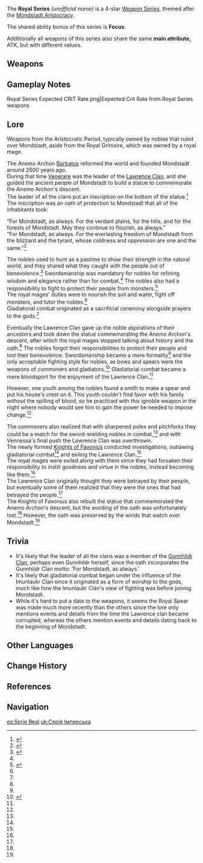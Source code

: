 {{Weapon Series Infobox
|rarity  = 4
|region  = Mondstadt
|passive = Focus
|naming  = Weapon name: Royal ''weapon''
|lore    = [[Mondstadt Aristocracy]]
|other   = Main attribute: ATK
}}

The '''Royal Series''' ''(unofficial name)'' is a 4-star [[Weapon Series]], themed after the [[Mondstadt Aristocracy]].

The shared ability bonus of this series is '''Focus''':
{{Description|Upon dealing damage to an opponent, increases CRIT Rate by '''8–16%'''. Max 5 stacks. A CRIT hit removes all existing stacks.}}

Additionally all weapons of this series also share the same '''main attribute,''' ATK, but with different values.

==Weapons==
{{Weapons by Category Table|type=Royal Series}}

==Gameplay Notes==
<gallery>
Royal Series Expected CRIT Rate.png|Expected Crit Rate from Royal Series weapons
</gallery>

==Lore==
Weapons from the Aristocratic Period, typically owned by nobles that ruled over Mondstadt, aside from the Royal Grimoire, which was owned by a royal mage.

The Anemo Archon [[Barbatos]] reformed the world and founded Mondstadt around 2600 years ago.<br />
During that time [[Venerare]] was the leader of the [[Lawrence Clan]], and she guided the ancient people of Mondstadt to build a statue to commemorate the Anemo Archon's descent.<br />
The leader of all the clans put an inscription on the bottom of the statue.<ref name="Royal Grimoire">{{Ref/Weapon|Royal Grimoire}}</ref> The inscription was an oath of protection to Mondstadt that all of the inhabitants took:

"For Mondstadt, as always. For the verdant plains, for the hills, and for the forests of Mondstadt. May they continue to flourish, as always."<br />
"For Mondstadt, as always. For the everlasting freedom of Mondstadt from the blizzard and the tyrant, whose coldness and oppression are one and the same."<ref name="Royal Longsword">{{Ref/Weapon|Royal Longsword}}</ref>

The nobles used to hunt as a pastime to show their strength in the natural world, and they shared what they caught with the people out of benevolence.<ref name="Royal Bow">{{Ref/Weapon|Royal Bow}}</ref> Swordsmanship was mandatory for nobles for refining wisdom and elegance rather than for combat.<ref name="Royal Longsword"/> The nobles also had a responsibility to fight to protect their people from monsters.<ref name="Royal Greatsword">{{Ref/Weapon|Royal Greatsword}}</ref><br />
The royal mages' duties were to nourish the soil and water, fight off monsters, and tutor the nobles.<ref name="Royal Grimoire"/><br />
Gladiatorial combat originated as a sacrificial ceremony alongside prayers to the gods.<ref name="Royal Greatsword"/>

Eventually the Lawrence Clan gave up the noble aspirations of their ancestors and took down the statue commemorating the Anemo Archon's descent, after which the royal mages stopped talking about history and the oath.<ref name="Royal Grimoire"/> The nobles forgot their responsibilities to protect their people and lost their benevolence. Swordsmanship became a mere formality<ref name="Royal Longsword"/> and the only acceptable fighting style for nobles, as bows and spears were the weapons of commoners and gladiators.<ref name="Royal Spear">{{Ref/Weapon|Royal Spear}}</ref> Gladiatorial combat became a mere bloodsport for the enjoyment of the Lawrence Clan.<ref name="Royal Greatsword"/>

However, one youth among the nobles found a smith to make a spear and put his house's crest on it. This youth couldn't find favor with his family without the spilling of blood, so he practiced with this ignoble weapon in the night where nobody would see him to gain the power he needed to impose change.<ref name="Royal Spear"/>

The commoners also realized that with sharpened poles and pitchforks they could be a match for the sword-wielding nobles in combat,<ref name="Royal Spear"/> and with Vennessa's final push the Lawrence Clan was overthrown.<br />
The newly formed [[Knights of Favonius]] conducted investigations, outlawing gladiatorial combat<ref name="Royal Greatsword"/> and exiling the Lawrence Clan.<ref name="Royal Bow"/><br />
The royal mages were exiled along with them since they had forsaken their responsibility to instill goodness and virtue in the nobles, instead becoming like them.<ref name="Royal Grimoire"/><br />
The Lawrence Clan originally thought they were betrayed by their people, but eventually some of them realized that they were the ones that had betrayed the people.<ref name="Royal Bow"/><br />
The Knights of Favonius also rebuilt the statue that commemorated the Anemo Archon's descent, but the wording of the oath was unfortunately lost.<ref name="Royal Grimoire"/> However, the oath was preserved by the winds that watch over Mondstadt.<ref name="Royal Longsword"/>

==Trivia==
*It's likely that the leader of all the clans was a member of the [[Gunnhildr Clan]], perhaps even Gunnhildr herself, since the oath incorporates the Gunnhildr Clan motto: 'For Mondstadt, as always.'
*It's likely that gladiatorial combat began under the influence of the Imunlaukr Clan since it originated as a form of worship to the gods, much like how the Imunlaukr Clan's view of fighting was before joining Mondstadt.
*While it's hard to put a date to the weapons, it seems the Royal Spear was made much more recently than the others since the lore only mentions events and details from the time the Lawrence clan became corrupted, whereas the others mention events and details dating back to the beginning of Mondstadt.

==Other Languages==
<!-- This section is transcluded on the weapon pages. -->
{{Other Languages
|en      = Focus
|zhs     = 专注
|zhs_rm  = Zhuānzhù
|zht     = 專注
|zht_rm  = Zhuānzhù
|zh_tl   = 
|ja      = 集中
|ja_rm   = Shuuchuu
|ja_tl   = Concentration
|ko      = 집중
|ko_tl   = Focus
|es      = Concentración
|es_tl   = Concentration
|fr      = Focus
|ru      = Сосредоточенный
|ru_tl   = Concentrated
|th      = Focus
|vi      = Chuyên Chú
|vi_tl   = 
|de      = Konzentration
|de_tl   = 
|id      = Focus
|pt      = Foco
|pt_tl   = 
|tr      = Odaklanma
|tr_tl   = 
|it      = Concentrazione
|it_tl   = 
}}

==Change History==
{{Change History|1.0}}

==References==
{{Reflist}}

==Navigation==
{{Weapon Series Navbox}}

[[es:Serie Real]]
[[uk:Серія Імперська]]